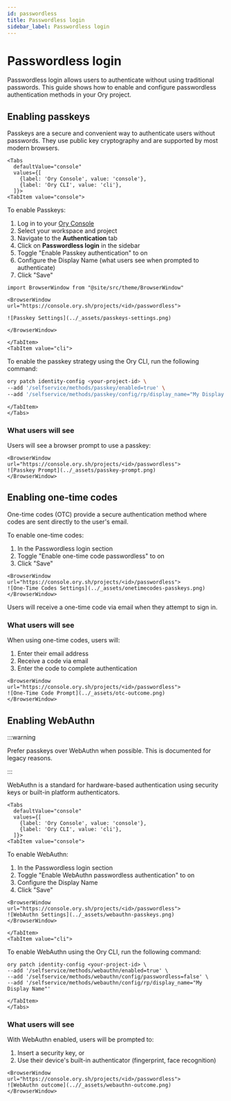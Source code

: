 ```yaml
---
id: passwordless
title: Passwordless login
sidebar_label: Passwordless login
---
```


# Passwordless login

Passwordless login allows users to authenticate without using traditional passwords. This guide shows how to enable and configure
passwordless authentication methods in your Ory project.

## Enabling passkeys

Passkeys are a secure and convenient way to authenticate users without passwords. They use public key cryptography and are
supported by most modern browsers.

```mdx-code-block
<Tabs
  defaultValue="console"
  values={[
    {label: 'Ory Console', value: 'console'},
    {label: 'Ory CLI', value: 'cli'},
  ]}>
<TabItem value="console">
```

To enable Passkeys:

1. Log in to your [Ory Console](https://console.ory.sh/)
2. Select your workspace and project
3. Navigate to the **Authentication** tab
4. Click on **Passwordless login** in the sidebar
5. Toggle "Enable Passkey authentication" to on
6. Configure the Display Name (what users see when prompted to authenticate)
7. Click "Save"

```mdx-code-block
import BrowserWindow from "@site/src/theme/BrowserWindow"

<BrowserWindow url="https://console.ory.sh/projects/<id>/passwordless">

![Passkey Settings](../_assets/passkeys-settings.png)

</BrowserWindow>
```

```mdx-code-block
</TabItem>
<TabItem value="cli">
```

To enable the passkey strategy using the Ory CLI, run the following command:

```bash
ory patch identity-config <your-project-id> \
--add '/selfservice/methods/passkey/enabled=true' \
--add '/selfservice/methods/passkey/config/rp/display_name="My Display Name"'
```

```mdx-code-block
</TabItem>
</Tabs>
```

### What users will see

Users will see a browser prompt to use a passkey:

```mdx-code-block
<BrowserWindow url="https://console.ory.sh/projects/<id>/passwordless">
![Passkey Prompt](../_assets/passkey-prompt.png)
</BrowserWindow>
```

## Enabling one-time codes

One-time codes (OTC) provide a secure authentication method where codes are sent directly to the user's email.

To enable one-time codes:

1. In the Passwordless login section
2. Toggle "Enable one-time code passwordless" to on
3. Click "Save"

```mdx-code-block
<BrowserWindow url="https://console.ory.sh/projects/<id>/passwordless">
![One-Time Codes Settings](../_assets/onetimecodes-passkeys.png)
</BrowserWindow>
```

Users will receive a one-time code via email when they attempt to sign in.

### What users will see

When using one-time codes, users will:

1. Enter their email address
2. Receive a code via email
3. Enter the code to complete authentication

```mdx-code-block
<BrowserWindow url="https://console.ory.sh/projects/<id>/passwordless">
![One-Time Code Prompt](../_assets/otc-outcome.png)
</BrowserWindow>
```

## Enabling WebAuthn

:::warning

Prefer passkeys over WebAuthn when possible. This is documented for legacy reasons.

:::

WebAuthn is a standard for hardware-based authentication using security keys or built-in platform authenticators.

```mdx-code-block
<Tabs
  defaultValue="console"
  values={[
    {label: 'Ory Console', value: 'console'},
    {label: 'Ory CLI', value: 'cli'},
  ]}>
<TabItem value="console">
```

To enable WebAuthn:

1. In the Passwordless login section
2. Toggle "Enable WebAuthn passwordless authentication" to on
3. Configure the Display Name
4. Click "Save"

```mdx-code-block
<BrowserWindow url="https://console.ory.sh/projects/<id>/passwordless">
![WebAuthn Settings](../_assets/webauthn-passkeys.png)
</BrowserWindow>
```

```mdx-code-block
</TabItem>
<TabItem value="cli">
```

To enable WebAuthn using the Ory CLI, run the following command:

```shell
ory patch identity-config <your-project-id> \
--add '/selfservice/methods/webauthn/enabled=true' \
--add '/selfservice/methods/webauthn/config/passwordless=false' \
--add '/selfservice/methods/webauthn/config/rp/display_name="My Display Name"'
```

```mdx-code-block
</TabItem>
</Tabs>
```

### What users will see

With WebAuthn enabled, users will be prompted to:

1. Insert a security key, or
2. Use their device's built-in authenticator (fingerprint, face recognition)

```mdx-code-block
<BrowserWindow url="https://console.ory.sh/projects/<id>/passwordless">
![WebAuthn outcome](..//_assets/webauthn-outcome.png)
</BrowserWindow>
```
